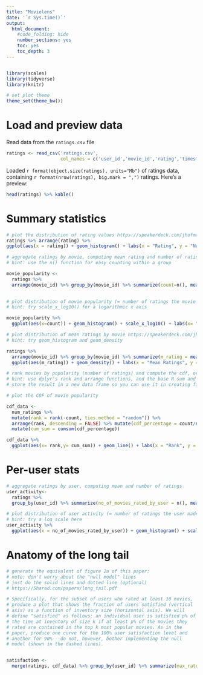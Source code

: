 ---
title: "Movielens"
date: '`r Sys.time()`'
output:
  html_document:
    #code_folding: hide
    number_sections: yes
    toc: yes
    toc_depth: 3
---
```{r}

```

```{r setup, include=FALSE}
library(scales)
library(tidyverse)
library(knitr)

# set plot theme
theme_set(theme_bw())
```

# Load and preview data

Read data from the `ratings.csv` file
```{r load-data}
ratings <- read_csv('ratings.csv',
                    col_names = c('user_id','movie_id','rating','timestamp'))
```

Loaded `r format(object.size(ratings), units="Mb")` of ratings data, containing `r format(nrow(ratings), big.mark = ",")` ratings. Here's a preview:
```{r preview-data}
head(ratings) %>% kable()
```

# Summary statistics

```{r dist-ratings}
# plot the distribution of rating values https://speakerdeck.com/jhofman/modeling-social-data-lecture-2-introduction-to-counting?slide=26
ratings %>% arrange(rating) %>% 
ggplot(aes(x = rating)) + geom_histogram() + labs(x = "Rating", y = "Number of ratings")
```

```{r aggregate-by-movie}
# aggregate ratings by movie, computing mean rating and number of ratings
# hint: use the n() function for easy counting within a group

movie_popularity <-
  ratings %>% 
  arrange(movie_id) %>% group_by(movie_id) %>% summarize(count=n(), mean(rating)) 
  

```

```{r dist-movie-popularity}
# plot distribution of movie popularity (= number of ratings the movie received)
# hint: try scale_x_log10() for a logarithmic x axis

movie_popularity %>%  
  ggplot(aes(x=count)) + geom_histogram() + scale_x_log10() + labs(x= "number of ratings", y = "number of movies")
```

```{r dist-mean-ratings-by-movie}
# plot distribution of mean ratings by movie https://speakerdeck.com/jhofman/modeling-social-data-lecture-2-introduction-to-counting?slide=28
# hint: try geom_histogram and geom_density

ratings %>% 
  arrange(movie_id) %>% group_by(movie_id) %>% summarize(m_rating = mean(rating)) %>% 
  ggplot(aes(m_rating)) + geom_density() + labs(x = "Mean Ratings", y = "No. of movies")
```

```{r cdf-movie-pop}
# rank movies by popularity (number of ratings) and compute the cdf, or fraction of all views covered by the top-k movies https://speakerdeck.com/jhofman/modeling-social-data-lecture-2-introduction-to-counting?slide=30
# hint: use dplyr's rank and arrange functions, and the base R sum and cumsum functions
# store the result in a new data frame so you can use it in creating figure 2 from the paper below

# plot the CDF of movie popularity

cdf_data <- 
  num_ratings %>% 
  mutate(rank = rank(-count, ties.method = "random")) %>%  
  arrange(rank, descending = FALSE) %>% mutate(cdf_percentage = count/nrow(ratings)) %>% 
  mutate(cum_sum = cumsum(cdf_percentage)) 

cdf_data %>% 
  ggplot(aes(x= rank,y= cum_sum)) + geom_line() + labs(x = "Rank", y = "Cumulative Popularity") 

```


# Per-user stats

```{r aggregate-by-user}
# aggregate ratings by user, computing mean and number of ratings
user_activity<-
  ratings %>% 
  group_by(user_id) %>% summarize(no_of_movies_rated_by_user = n(), mean(rating)) 

```

```{r dist-user-activity}
# plot distribution of user activity (= number of ratings the user made)
# hint: try a log scale here
user_activity %>% 
  ggplot(aes(x = no_of_movies_rated_by_user)) + geom_histogram() + scale_x_log10() + labs(x="No. of movies rated", y = "No.of users")

```

# Anatomy of the long tail

```{r long-tail}
# generate the equivalent of figure 2a of this paper:
# note: don't worry about the "null model" lines
# just do the solid lines and dotted line (optional)
# https://5harad.com/papers/long_tail.pdf

# Specifically, for the subset of users who rated at least 10 movies,
# produce a plot that shows the fraction of users satisfied (vertical
# axis) as a function of inventory size (horizontal axis). We will
# define "satisfied" as follows: an individual user is satisfied p% of
# the time at inventory of size k if at least p% of the movies they
# rated are contained in the top k most popular movies. As in the
# paper, produce one curve for the 100% user satisfaction level and
# another for 90%---do not, however, bother implementing the null
# model (shown in the dashed lines).


satisfaction <-
  merge(ratings, cdf_data) %>% group_by(user_id) %>% summarize(max_rated = max(movie_id)) %>% view()



```

